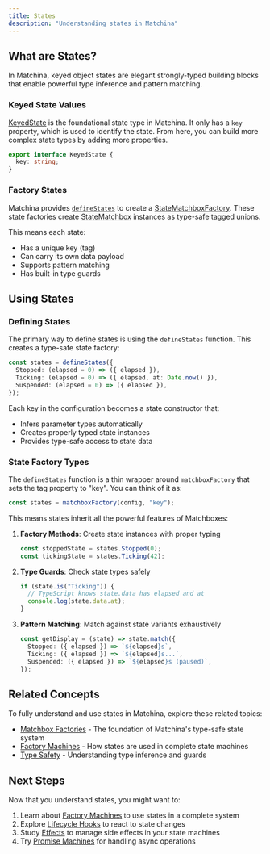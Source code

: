 ```yaml
---
title: States
description: "Understanding states in Matchina"
---
```





## What are States?

In Matchina, keyed object states are elegant strongly-typed building blocks that enable powerful type inference and pattern matching.


### Keyed State Values

[KeyedState](/matchina/reference/interfaces/keyedstate/) is the foundational state type in Matchina. It only has a `key` property, which is used to identify the state. From here, you can build more complex state types by adding more properties.

```ts
export interface KeyedState {
  key: string;
}
```

### Factory States

Matchina provides [`defineStates`](/matchina/reference/functions/definestates/) to create a [StateMatchboxFactory](/matchina/reference/type-aliases/statematchboxfactory/). These state factories create [StateMatchbox](matchina/reference/interfaces/statematchbox/) instances as type-safe tagged unions.

This means each state:
- Has a unique key (tag)
- Can carry its own data payload
- Supports pattern matching
- Has built-in type guards

## Using States

### Defining States

The primary way to define states is using the `defineStates` function. This creates a type-safe state factory:

```ts
const states = defineStates({
  Stopped: (elapsed = 0) => ({ elapsed }),
  Ticking: (elapsed = 0) => ({ elapsed, at: Date.now() }),
  Suspended: (elapsed = 0) => ({ elapsed }),
});
```

Each key in the configuration becomes a state constructor that:
- Infers parameter types automatically
- Creates properly typed state instances
- Provides type-safe access to state data

### State Factory Types

The `defineStates` function is a thin wrapper around `matchboxFactory` that sets the tag property to "key". You can think of it as:

```ts
const states = matchboxFactory(config, "key");
```

This means states inherit all the powerful features of Matchboxes:

1. **Factory Methods**: Create state instances with proper typing
   ```ts
   const stoppedState = states.Stopped(0);
   const tickingState = states.Ticking(42);
   ```

2. **Type Guards**: Check state types safely
   ```ts
   if (state.is("Ticking")) {
     // TypeScript knows state.data has elapsed and at
     console.log(state.data.at);
   }
   ```

3. **Pattern Matching**: Match against state variants exhaustively
   ```ts
   const getDisplay = (state) => state.match({
     Stopped: ({ elapsed }) => `${elapsed}s`,
     Ticking: ({ elapsed }) => `${elapsed}s...`,
     Suspended: ({ elapsed }) => `${elapsed}s (paused)`,
   });
   ```


## Related Concepts

To fully understand and use states in Matchina, explore these related topics:

- [Matchbox Factories](/matchina/matchbox-factories/) - The foundation of Matchina's type-safe state system
- [Factory Machines](/matchina/machines/) - How states are used in complete state machines
- [Type Safety](/matchina/matchbox-typescript-inference/) - Understanding type inference and guards

## Next Steps

Now that you understand states, you might want to:

1. Learn about [Factory Machines](/matchina/machines/) to use states in a complete system
2. Explore [Lifecycle Hooks](/matchina/lifecycle/) to react to state changes
3. Study [Effects](/matchina/effects/) to manage side effects in your state machines
4. Try [Promise Machines](/matchina/promises/) for handling async operations
